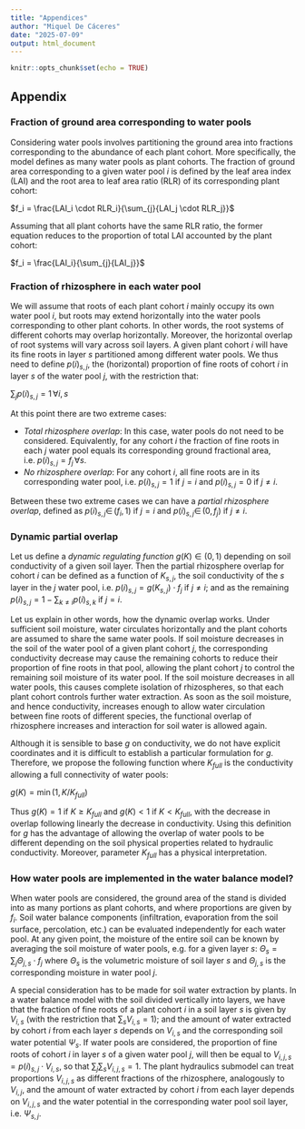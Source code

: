 ```yaml
---
title: "Appendices"
author: "Miquel De Cáceres"
date: "2025-07-09"
output: html_document
---
```


```r
knitr::opts_chunk$set(echo = TRUE)
```

## Appendix

### Fraction of ground area corresponding to water pools

Considering water pools involves partitioning the ground area into fractions corresponding to the abundance of each plant cohort. More specifically, the model defines as many water pools as plant cohorts. The fraction of ground area corresponding to a given water pool $i$ is defined by the leaf area index (LAI) and the root area to leaf area ratio (RLR) of its corresponding plant cohort:

$f_i = \frac{LAI_i \cdot RLR_i}{\sum_{j}{LAI_j \cdot RLR_j}}$

Assuming that all plant cohorts have the same RLR ratio, the former equation reduces to the proportion of total LAI accounted by the plant cohort:

$f_i = \frac{LAI_i}{\sum_{j}{LAI_j}}$

### Fraction of rhizosphere in each water pool

We will assume that roots of each plant cohort $i$ mainly occupy its own water pool $i$, but roots may extend horizontally into the water pools corresponding to other plant cohorts. In other words, the root systems of different cohorts may overlap horizontally. Moreover, the horizontal overlap of root systems will vary across soil layers. A given plant cohort $i$ will have its fine roots in layer $s$ partitioned among different water pools. We thus need to define $p(i)_{s,j}$, the (horizontal) proportion of fine roots of cohort $i$ in layer $s$ of the water pool $j$, with the restriction that: 

$\sum_{j}{p(i)_{s,j}}=1\,\forall i,s$

At this point there are two extreme cases:

  + *Total rhizosphere overlap*: In this case, water pools do not need to be considered. Equivalently, for any cohort $i$ the fraction of fine roots in each $j$ water pool equals its corresponding ground fractional area, i.e. $p(i)_{s,j} = f_j \, \forall s$.
  + *No rhizosphere overlap*: For any cohort $i$, all fine roots are in its corresponding water pool, i.e. $p(i)_{s,j} = 1$ if $j = i$ and $p(i)_{s,j} = 0$ if $j \neq i$.
  
Between these two extreme cases we can have a *partial rhizosphere overlap*, defined as $p(i)_{s,j} \in\,(f_i,1)$ if $j = i$ and $p(i)_{s,j} \in\, (0, f_j)$ if $j \neq i$.

### Dynamic partial overlap

Let us define a *dynamic regulating function* $g(K) \in (0,1)$ depending on soil conductivity of a given soil layer. Then the partial rhizosphere overlap for cohort $i$ can be defined as a function of $K_{s,j}$, the soil conductivity of the $s$ layer in the $j$ water pool, i.e. $p(i)_{s,j} = g(K_{s,j}) \cdot f_j$ if $j\neq i$; and as the remaining $p(i)_{s,j} = 1 - \sum_{k \neq i} {p(i)_{s,k}}$ if $j = i$. 

Let us explain in other words, how the dynamic overlap works. Under sufficient soil moisture, water circulates horizontally and the plant cohorts are assumed to share the same water pools. If soil moisture decreases in the soil of the water pool of a given plant cohort $j$, the corresponding conductivity decrease may cause the remaining cohorts to reduce their proportion of fine roots in that pool, allowing the plant cohort $j$ to control the remaining soil moisture of its water pool. If the soil moisture decreases in all water pools, this causes complete isolation of rhizospheres, so that each plant cohort controls further water extraction. As soon as the soil moisture, and hence conductivity, increases enough to allow water circulation between fine roots of different species, the functional overlap of rhizosphere increases and interaction for soil water is allowed again. 

Although it is sensible to base $g$ on conductivity, we do not have explicit coordinates and it is difficult to establish a particular formulation for $g$. Therefore, we propose the following function where $K_{full}$ is the conductivity allowing a full connectivity of water pools:

$g(K) = \min(1, K/K_{full})$

Thus $g(K) = 1$ if $K \geq K_{full}$ and $g(K) < 1$ if $K < K_{full}$, with the decrease in overlap following linearly the decrease in conductivity. Using this definition for $g$ has the advantage of allowing the overlap of water pools to be different depending on the soil physical properties related to hydraulic conductivity. Moreover, parameter $K_{full}$ has a physical interpretation.

### How water pools are implemented in the water balance model?
When water pools are considered, the ground area of the stand is divided into as many portions as plant cohorts, and where proportions are given by $f_i$. Soil water balance components (infiltration, evaporation from the soil surface, percolation, etc.) can be evaluated independently for each water pool. At any given point, the moisture of the entire soil can be known by averaging the soil moisture of water pools, e.g. for a given layer $s$:
$\Theta_{s} = \sum_{j}{\Theta_{j,s} \cdot f_j}$
where $\Theta_{s}$ is the volumetric moisture of soil layer $s$ and $\Theta_{j,s}$ is the corresponding moisture in water pool $j$. 

A special consideration has to be made for soil water extraction by plants. In a water balance model with the soil divided vertically into layers, we have that the fraction of fine roots of a plant cohort $i$ in a soil layer $s$ is given by $V_{i,s}$ (with the restriction that $\sum_{s}{V_{i,s}}=1$); and the amount of water extracted by cohort $i$ from each layer $s$ depends on $V_{i,s}$ and the corresponding soil water potential $\Psi_{s}$. If water pools are considered, the proportion of fine roots of cohort $i$ in layer $s$ of a given water pool $j$, will then be equal to $V_{i,j,s} = p(i)_{s,j} \cdot V_{i,s}$, so that $\sum_{j}{\sum_{s}{V_{i,j,s}}}=1$. The plant hydraulics submodel can treat proportions $V_{i,j,s}$ as different fractions of the rhizosphere, analogously to $V_{i,j}$, and the amount of water extracted by cohort $i$ from each layer depends on $V_{i,j,s}$ and the water potential in the corresponding water pool soil layer, i.e. $\Psi_{s,j}$. 

